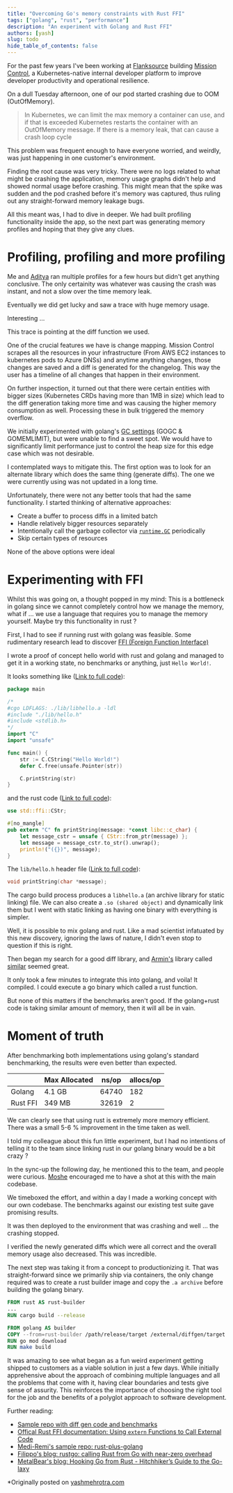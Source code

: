 ```yaml
---
title: "Overcoming Go's memory constraints with Rust FFI"
tags: ["golang", "rust", "performance"]
description: "An experiment with Golang and Rust FFI"
authors: [yash]
slug: todo
hide_table_of_contents: false
---
```


For the past few years I've been working at [Flanksource](https://flanksource.com/) building [Mission Control](https://flanksource.com/docs), a Kubernetes-native internal developer platform to improve developer productivity and operational resilience.

On a dull Tuesday afternoon, one of our pod started crashing due to OOM (OutOfMemory).

> In Kubernetes, we can limit the max memory a container can use, and if that is exceeded Kubernetes restarts the container with an OutOfMemory message. If there is a memory leak, that can cause a crash loop cycle

This problem was frequent enough to have everyone worried, and weirdly, was just happening in one customer's environment.

Finding the root cause was very tricky. There were no logs related to what might be crashing the application, memory usage graphs didn't help and showed normal usage before crashing. This might mean that the spike was sudden and the pod crashed before it's memory was captured, thus ruling out any straight-forward memory leakage bugs.

All this meant was, I had to dive in deeper. We had built profiling functionality inside the app, so the next part was generating memory profiles and hoping that they give any clues.

# Profiling, profiling and more profiling

Me and [Aditya](https://adityathebe.com) ran multiple profiles for a few hours but didn't get anything conclusive. The only certainity was whatever was causing the crash was instant, and not a slow over the time memory leak.

Eventually we did get lucky and saw a trace with huge memory usage.

<Screenshot img="/img/blog/rust-ffi/go-diff-first-profile.png" shadow={false} />

Interesting ...

This trace is pointing at the diff function we used.

One of the crucial features we have is change mapping. Mission Control scrapes all the resources in your infrastructure (From AWS EC2 instances to kubernetes pods to Azure DNSs) and anytime anything changes, those changes are saved and a diff is generated for the changelog. This way the user has a timeline of all changes that happen in their environment.

<Screenshot img="/img/blog/rust-ffi/change-mapping.png" shadow={false} />

On further inspection, it turned out that there were certain entities with bigger sizes (Kubernetes CRDs having more than 1MB in size) which lead to the diff generation taking more time and was causing the higher memory consumption as well. Processing these in bulk triggered the memory overflow.

We initially experimented with golang's [GC settings](https://tip.golang.org/doc/gc-guide#Memory_limit) (GOGC & GOMEMLIMIT), but were unable to find a sweet spot. We would have to significantly limit performance just to control the heap size for this edge case which was not desirable.

I contemplated ways to mitigate this. The first option was to look for an alternate library which does the same thing (generate diffs). The one we were currently using was not updated in a long time.

Unfortunately, there were not any better tools that had the same functionality. I started thinking of alternative approaches:

- Create a buffer to process diffs in a limited batch
- Handle relatively bigger resources separately
- Intentionally call the garbage collector via [`runtime.GC`](https://pkg.go.dev/runtime#GC) periodically
- Skip certain types of resources

None of the above options were ideal

# Experimenting with FFI

Whilst this was going on, a thought popped in my mind: This is a bottleneck in golang since we cannot completely control how we manage the memory, what if ... we use a language that requires you to manage the memory yourself. Maybe try this functionality in rust ?

First, I had to see if running rust with golang was feasible. Some rudimentary research lead to discover [FFI (Foreign Function Interface)](https://doc.rust-lang.org/book/ch19-01-unsafe-rust.html#using-extern-functions-to-call-external-code) 

I wrote a proof of concept hello world with rust and golang and managed to get it in a working state, no benchmarks or anything, just `Hello World!`.

It looks something like ([Link to full code](https://github.com/yashmehrotra/go-rust-diffgen/blob/main/main.go)):
```go
package main

/*
#cgo LDFLAGS: ./lib/libhello.a -ldl
#include "./lib/hello.h"
#include <stdlib.h>
*/
import "C"
import "unsafe"

func main() {
	str := C.CString("Hello World!")
	defer C.free(unsafe.Pointer(str))

	C.printString(str)
}
```

and the rust code ([Link to full code](https://github.com/yashmehrotra/go-rust-diffgen/blob/main/lib/diffgen/src/lib.rs)):

```rust
use std::ffi::CStr;

#[no_mangle]
pub extern "C" fn printString(message: *const libc::c_char) {
    let message_cstr = unsafe { CStr::from_ptr(message) };
    let message = message_cstr.to_str().unwrap();
    println!("({})", message);
}
```

The `lib/hello.h` header file ([Link to full code](https://github.com/yashmehrotra/go-rust-diffgen/blob/main/lib/diffgen.h)):
```c
void printString(char *message);
```

The cargo build process produces a `libhello.a` (an archive library for static linking) file. We can also create a `.so (shared object)` and dynamically link them but I went with static linking as having one binary with everything is simpler.

Well, it is possible to mix golang and rust. Like a mad scientist infatuated by this new discovery, ignoring the laws of nature, I didn't even stop to question if this is right.

Then began my search for a good diff library, and [Armin's](https://mitsuhiko.at) library called [similar](https://github.com/mitsuhiko/similar) seemed great.

It only took a few minutes to integrate this into golang, and voila! It compiled. I could execute a go binary which called a rust function.

But none of this matters if the benchmarks aren't good. If the golang+rust code is taking similar amount of memory, then it will all be in vain.

# Moment of truth

After benchmarking both implementations using golang's standard benchmarking, the results were even better than expected.


|          | Max Allocated | ns/op | allocs/op |
|----------|---------------|-------|-----------|
| Golang   | 4.1 GB        | 64740 | 182       |
| Rust FFI | 349 MB        | 32619 | 2         |


We can clearly see that using rust is extremely more memory efficient. There was a small 5-6 % improvement in the time taken as well.

I told my colleague about this fun little experiment, but I had no intentions of telling it to the team since linking rust in our golang binary would be a bit crazy ?

In the sync-up the following day, he mentioned this to the team, and people were curious. [Moshe](https://www.linkedin.com/in/moshe-immerman/) encouraged me to have a shot at this with the main codebase.

We timeboxed the effort, and within a day I made a working concept with our own codebase. The benchmarks against our existing test suite gave promising results.

It was then deployed to the environment that was crashing and well ... the crashing stopped.

I verified the newly generated diffs which were all correct and the overall memory usage also decreased. This was incredible.

The next step was taking it from a concept to productionizing it. That was straight-forward since we primarily ship via containers, the only change required was to create a rust builder image and copy the `.a archive` before building the golang binary.

```Dockerfile
FROM rust AS rust-builder
...
RUN cargo build --release

FROM golang AS builder
COPY --from=rust-builder /path/release/target /external/diffgen/target
RUN go mod download
RUN make build
```

It was amazing to see what began as a fun weird experiment getting shipped to customers as a viable solution in just a few days. While initially apprehensive about the approach of combining multiple languages and all the problems that come with it, having clear boundaries and tests give sense of assurity. This reinforces the importance of choosing the right tool for the job and the benefits of a polyglot approach to software development.

Further reading:
- [Sample repo with diff gen code and benchmarks](https://github.com/yashmehrotra/go-rust-diffgen)
- [Offical Rust FFI documentation: Using `extern` Functions to Call External Code](https://doc.rust-lang.org/book/ch19-01-unsafe-rust.html#using-extern-functions-to-call-external-code)
- [Medi-Remi's sample repo: rust-plus-golang](https://github.com/mediremi/rust-plus-golang)
- [Filippo's blog: rustgo: calling Rust from Go with near-zero overhead](https://words.filippo.io/rustgo/)
- [MetalBear's blog: Hooking Go from Rust - Hitchhiker’s Guide to the Go-laxy](https://metalbear.co/blog/hooking-go-from-rust-hitchhikers-guide-to-the-go-laxy/)



*Originally posted on [yashmehrotra.com](https://yashmehrotra.com/posts/overcoming-gos-memory-constraints-with-rust-ffi/?ref=flanksource.com)
